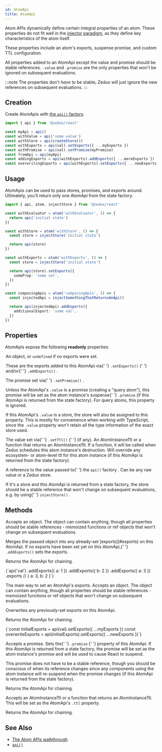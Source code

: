 ```yaml
---
id: AtomApi
title: AtomApi
---
```



Atom APIs dynamically define certain integral properties of an atom. These properties do not fit well in the [injector paradigm](../glossary#injector), as they define key characteristics of the atom itself.

These properties include an atom's exports, suspense promise, and custom TTL configuration.

All properties added to an AtomApi except the value and promise should be stable references. `.value` and `.promise` are the only properties that won't be ignored on subsequent evaluations.

:::note
The properties don't _have_ to be stable; Zedux will just ignore the new references on subsequent evaluations.
:::

## Creation

Create AtomApis with [the `api()` factory](../factories/api).

```ts
import { api } from '@zedux/react'

const myApi = api()
const withValue = api('some value')
const withStore = api(createStore())
const withExports = api(val).setExports({ ...myExports })
const withPromise = api(val).setPromise(myPromise)
const fromApi = api(myApi)
const addingExports = api(withExports).addExports({ ...moreExports })
const overwritingExports = api(withExports).setExports({ ...newExports })
```

## Usage

AtomApis can be used to pass stores, promises, and exports around. Ultimately, you'll return only one AtomApi from the state factory.

```ts
import { api, atom, injectStore } from '@zedux/react'

const withEvaluator = atom('withEvaluator', () => {
  return api('initial state')
})

const withStore = atom('withStore', () => {
  const store = injectStore('initial state')

  return api(store)
})

const withExports = atom('withExports', () => {
  const store = injectStore('initial state')

  return api(store).setExports({
    someProp: 'some val',
  })
})

const composingApis = atom('composingApis', () => {
  const injectedApi = injectSomethingThatReturnsAnApi()

  return api(injectedApi).addExports({
    additionalExport: 'some val',
  })
})
```

## Properties

AtomApis expose the following **readonly** properties:

<Legend>
  <Item name="exports">
    <p>
      An object, or <code>undefined</code> if no exports were set.
    </p>
    <p>
      These are the exports added to this AtomApi via{' '}
      <Link to="#setexports">
        <code>.setExports()</code>
      </Link>{' '}
      and/or{' '}
      <Link to="#addexports">
        <code>.addExports()</code>
      </Link>
      .
    </p>
  </Item>
  <Item name="promise">
    <p>
      The promise set via{' '}
      <Link to="#setpromise">
        <code>.setPromise()</code>
      </Link>
      .
    </p>
    <p>
      Unless the AtomApi's <code>.value</code> is a promise (creating a "query
      atom"), this promise will be set as the atom instance's suspense{' '}
      <code>.promise</code> (if this AtomApi is returned from the state
      factory). For query atoms, this property is ignored.
    </p>
  </Item>
  <Item name="store">
    <p>
      If this AtomApi's <code>.value</code> is a store, the store will also be
      assigned to this property. This is mostly for convenience when working
      with TypeScript, since the <code>.value</code> property won't retain all
      the type information of the exact store used.
    </p>
  </Item>
  <Item name="ttl">
    <p>
      The value set via{' '}
      <Link to="#setttl">
        <code>.setTtl()</code>
      </Link>{' '}
      (if any). An <Link to="../types/AtomInstanceTtl">AtomInstanceTtl</Link> or
      a function that returns an AtomInstanceTtl. If a function, it will be
      called when Zedux schedules this atom instance's destruction. Will
      override any ecosystem- or atom-level ttl for this atom instance (if this
      AtomApi is returned from the state factory).
    </p>
  </Item>
  <Item name="value">
    <p>
      A reference to the value passed to{' '}
      <Link to="../factories/api">
        the <code>api()</code> factory
      </Link>
      . Can be any raw value or a <Link to="Store">Zedux store</Link>.
    </p>
    <p>
      If it's a store and this AtomApi is returned from a state factory, the
      store should be a stable reference that won't change on subsequent
      evaluations, e.g. by using{' '}
      <Link to="../injectors/injectStore">
        <code>injectStore()</code>
      </Link>
      .
    </p>
  </Item>
</Legend>

## Methods

<Legend>
  <Item name="addExports">
    <p>
      Accepts an object. The object can contain anything, though all properties
      should be stable references - memoized functions or ref objects that won't
      change on subsequent evaluations.
    </p>
    <p>
      Merges the passed object into any already-set [exports](#exports) on this
      AtomApi. If no exports have been set yet on this AtomApi,{' '}
      <code>.addExports()</code> sets the exports.
    </p>
    <p>Returns the AtomApi for chaining.</p>
    <Ts>{`api('val')
  .addExports({ a: 1 })
  .addExports({ b: 2 })
  .addExports({ a: 3 })
  .exports // { a: 3, b: 2 }`}</Ts>
  </Item>
  <Item name="setExports">
    <p>
      The main way to set an AtomApi's exports. Accepts an object. The object
      can contain anything, though all properties should be stable references -
      memoized functions or ref objects that won't change on subsequent
      evaluations.
    </p>
    <p>Overwrites any previously-set exports on this AtomApi.</p>
    <p>Returns the AtomApi for chaining.</p>
    <Ts>{`const initialExports = api(val).setExports({ ...myExports })
const overwriteExports = api(initialExports).setExports({ ...newExports })`}</Ts>
  </Item>
  <Item name="setPromise">
    <p>
      Accepts a promise. Sets the{' '}
      <Link to="#promise">
        <code>.promise</code>
      </Link>{' '}
      property of this AtomApi. If this AtomApi is returned from a state
      factory, the promise will be set as the atom instance's promise and will
      be used to cause React to suspend.
    </p>
    <p>
      This promise does not have to be a stable reference, though you should be
      conscious of when its reference changes since any components using the
      atom instance will re-suspend when the promise changes (if this AtomApi is
      returned from the state factory).
    </p>
    <p>Returns the AtomApi for chaining.</p>
  </Item>
  <Item name="setTtl">
    <p>
      Accepts an <Link to="../types/AtomInstanceTtl">AtomInstanceTtl</Link> or a
      function that returns an AtomInstanceTtl. This will be set as the
      AtomApi's <code>.ttl</code> property.
    </p>
    <p>Returns the AtomApi for chaining.</p>
  </Item>
</Legend>

## See Also

- [The Atom APIs walkthrough](../../walkthrough/atom-apis)
- [`api()`](../factories/api)
